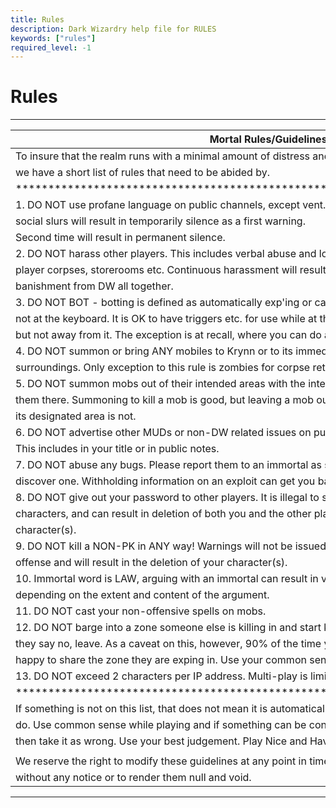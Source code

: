 ```yaml
---
title: Rules
description: Dark Wizardry help file for RULES
keywords: ["rules"]
required_level: -1
---
```


# Rules

---  
| Mortal Rules/Guidelines                                                                   |  
| ------------------------------------------------------------------------------            |  
| To insure that the realm runs with a minimal amount of distress and anarchy,              |  
| we have a short list of rules that need to be abided by.                                  |  
| ******************************************************************************            |  
|  1. DO NOT use profane language on public channels, except vent. Sexual, racial or        |  
|     social slurs will result in temporarily silence as a first warning.                   |  
|     Second time will result in permanent silence.                                         |  
|  2. DO NOT harass other players. This includes verbal abuse and looting items from        |  
|     player corpses, storerooms etc. Continuous harassment will result in your             |  
|     banishment from DW all together.                                                      |  
|  3. DO NOT BOT - botting is defined as automatically exp'ing or casting spells while      |  
|     not at the keyboard. It is OK to have triggers etc. for use while at the keyboard,    |  
|     but not away from it. The exception is at recall, where you can do as you like.       |  
|  4. DO NOT summon or bring ANY mobiles to Krynn or to its immediate                       |  
|     surroundings. Only exception to this rule is zombies for corpse retrievals.           |  
|  5. DO NOT summon mobs out of their intended areas with the intent to leave               |  
|     them there. Summoning to kill a mob is good, but leaving a mob outside of             |  
|    its designated area is not.                                                            |  
|  6. DO NOT advertise other MUDs or non-DW related issues on public channels.              |  
|     This includes in your title or in public notes.                                       |  
|  7. DO NOT abuse any bugs. Please report them to an immortal as soon as you               |  
|     discover one. Withholding information on an exploit can get you banned.               |  
|  8. DO NOT give out your password to other players. It is illegal to share                |  
|     characters, and can result in deletion of both you and the other player's             |  
|     character(s).                                                                         |  
|  9. DO NOT kill a NON-PK in ANY way! Warnings will not be issued for this                 |  
|     offense and will result in the deletion of your character(s).                         |  
| 10. Immortal word is LAW, arguing with an immortal can result in various punishments      |  
|     depending on the extent and content of the argument.                                  |  
| 11. DO NOT cast your non-offensive spells on mobs.                                        |  
| 12. DO NOT barge into a zone someone else is killing in and start killing. Ask first, if  |  
|       they say no, leave. As a caveat on this, however, 90% of the time you should be     |  
|       happy to share the zone they are exping in. Use your common sense, please.          |  
| 13. DO NOT exceed 2 characters per IP address. Multi-play is limited to 2 characters.     |  
| ******************************************************************************            |  
| If something is not on this list, that does not mean it is automatically ok to            |  
| do. Use common sense while playing and if something can be construed as wrong,            |  
| then take it as wrong. Use your best judgement. Play Nice and Have Fun!                   |  
|                                                                                           |  
| We reserve the right to modify these guidelines at any point in time                      |  
| without any notice or to render them null and void.                                       |  
---